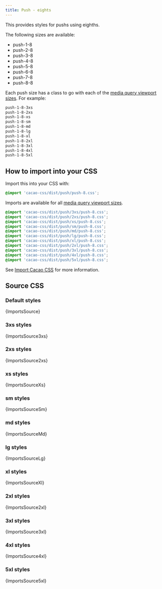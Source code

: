 ```yaml
---
title: Push - eights
---
```


This provides styles for pushs using eighths.

The following sizes are available:

- push-1-8
- push-2-8
- push-3-8
- push-4-8
- push-5-8
- push-6-8
- push-7-8
- push-8-8

Each push size has a class to go with each of the [media query viewport sizes](/styles/media#viewport-media-queries). For example:

```css
push-1-8-3xs
push-1-8-2xs
push-1-8-xs
push-1-8-sm
push-1-8-md
push-1-8-lg
push-1-8-xl
push-1-8-2xl
push-1-8-3xl
push-1-8-4xl
push-1-8-5xl
```


## How to import into your CSS

Import this into your CSS with:

```css
@import 'cacao-css/dist/push/push-8.css';
```

Imports are available for all [media query viewport sizes](/styles/media#viewport-media-queries).

```css
@import 'cacao-css/dist/push/3xs/push-8.css';
@import 'cacao-css/dist/push/2xs/push-8.css';
@import 'cacao-css/dist/push/xs/push-8.css';
@import 'cacao-css/dist/push/sm/push-8.css';
@import 'cacao-css/dist/push/md/push-8.css';
@import 'cacao-css/dist/push/lg/push-8.css';
@import 'cacao-css/dist/push/xl/push-8.css';
@import 'cacao-css/dist/push/2xl/push-8.css';
@import 'cacao-css/dist/push/3xl/push-8.css';
@import 'cacao-css/dist/push/4xl/push-8.css';
@import 'cacao-css/dist/push/5xl/push-8.css';
```

See [Import Cacao CSS](/import) for more information.

## Source CSS

<!-- markdownlint-disable -->

### Default styles

<CodeBlock language="css" title="push/push-8.css">{ImportsSource}</CodeBlock>

### 3xs styles

<CodeBlock language="css" title="push/3xs/push-8.css">{ImportsSource3xs}</CodeBlock>

### 2xs styles

<CodeBlock language="css" title="push/2xs/push-8.css">{ImportsSource2xs}</CodeBlock>

### xs styles

<CodeBlock language="css" title="push/xs/push-8.css">{ImportsSourceXs}</CodeBlock>

### sm styles

<CodeBlock language="css" title="push/sm/push-8.css">{ImportsSourceSm}</CodeBlock>

### md styles

<CodeBlock language="css" title="push/md/push-8.css">{ImportsSourceMd}</CodeBlock>

### lg styles

<CodeBlock language="css" title="push/lg/push-8.css">{ImportsSourceLg}</CodeBlock>

### xl styles

<CodeBlock language="css" title="push/xl/push-8.css">{ImportsSourceXl}</CodeBlock>

### 2xl styles

<CodeBlock language="css" title="push/2xl/push-8.css">{ImportsSource2xl}</CodeBlock>

### 3xl styles

<CodeBlock language="css" title="push/3xl/push-8.css">{ImportsSource3xl}</CodeBlock>

### 4xl styles

<CodeBlock language="css" title="push/4xl/push-8.css">{ImportsSource4xl}</CodeBlock>

### 5xl styles

<CodeBlock language="css" title="push/5xl/push-8.css">{ImportsSource5xl}</CodeBlock>
